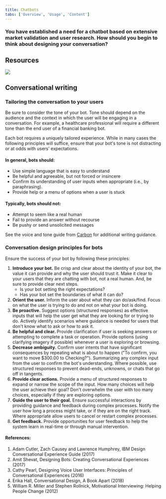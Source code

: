 ```yaml
---
title: Chatbots
tabs: ['Overview', 'Usage', 'Content']
---
```


### You have established a need for a chatbot based on extensive market validation and user research. How should you begin to think about designing your conversation?

## Resources

<Row className="tile--resource--no-margin tile--group">
<Column offsetLg="4" colLg="4" colMd="4" noGutterSm>
  <ClickableTile
    title="IBM Design for AI: Conversation"
    href="http://ai-design.eu-de.mybluemix.net/design/ai/conversation/planning"
    type="resource">

![](images/bee.svg)

  </ClickableTile>
</Column>
</Row>

## Conversational writing

### Tailoring the conversation to your users

Be sure to consider the tone of your bot. Tone should depend on the audience and the context in which the user will be engaging in a conversation. For example, a healthcare professional will require a different tone than the end user of a financial banking bot. 

Each bot requires a uniquely tailored experience. While in many cases the following principles will suffice, ensure that your bot's tone is not distracting or at odds with users' expectations.

#### In general, bots should:

- Use simple language that is easy to understand
- Be helpful and agreeable, but not forced or insincere
- Confirm its understanding of user inputs when appropriate (i.e., by paraphrasing).
- Provide help or a menu of options when a user is stuck

#### Typically, bots should not:

- Attempt to seem like a real human
- Fail to provide an answer without recourse
- Be pushy or send unsolicited messages

See the voice and tone guide from [Carbon](http://www.carbondesignsystem.com/guidelines/content/general) for additional writing guidance.

### Conversation design principles for bots

Ensure the success of your bot by following these principles:

1. **Introduce your bot.** Be crisp and clear about the identity of your bot, the value it can provide and why the user should trust it. Make it clear to your users that they are chatting with bot, not a real human. And, be sure to provide clear next steps. 
    * Is your bot setting the right expectations? 
    * Has your bot set the boundaries of what it can do?
2. **Orient the user.** Inform the user about what they can do/ask/find. Focus on what the user is trying to do and not on what your bot is doing.
3. **Be proactive.** Suggest options (structured responses) as effective inputs that will help the user get what they are looking for or trying to do. Actively identify scenarios where guidance is needed for users that don't know what to ask or how to ask it.
4. **Be helpful and clear.** Provide clarification if user is seeking answers or attempting to complete a task or operation. Provide options (using clarifying imagery if possible) whenever a user is exploring or browsing.
5. **Decrease ambiguity.** Confirm user intents that have significant consequences by repeating what is about to happen ("To confirm, you want to move $300.00 to Checking?"). Summarizing any complex input from the user to confirm the bot's understanding. Where possible, use structured responses to prevent dead-ends, unknowns, or chats that go off in tangents.
6. **Provide clear actions.** Provide a menu of structured responses to expand or narrow the scope of the input. How many choices will help the user achieve their goal? Don't overwhelm the user with too many choices, especially if they are exploring options.
7. **Guide the user to their goal.** Ensure successful interactions by providing guidance and feedback during complex processes. Notify the user how long a process might take, or if they are on the right track. Where appropriate allow users to cancel or restart complex processes.
8. **Get feedback.** Provide opportunities for user feedback to help the system learn in real-time or through manual intervention.

#### References: 

1. Adam Cutler, Zach Causey and Lawrence Humphrey, IBM Design Conversational Experience Guide (2017)
2. Amit Shevat, Designing Bots: Creating Conversational Experiences (2017)
3. Cathy Pearl, Designing Voice User Interfaces: Principles of Conversational Experiences (2016)
4. Erika Hall, Conversational Design, A Book Apart (2018)
5. William R. Miller and Stephen Rollnick, Motivational Interviewing: Helping People Change (2012)
